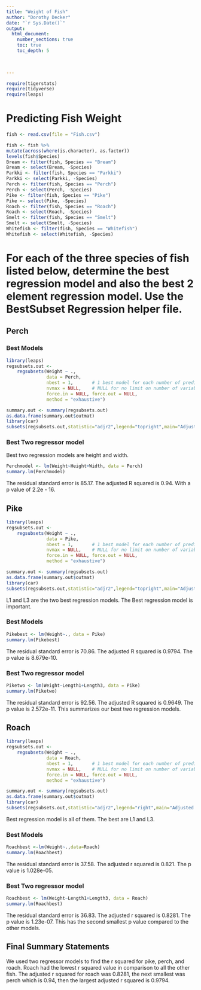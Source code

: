 ```yaml
---
title: "Weight of Fish"
author: "Dorothy Decker"
date: "`r Sys.Date()`"  
output: 
  html_document:
    number_sections: true
    toc: true
    toc_depth: 5

 
    
---
```



```r
require(tigerstats)
require(tidyverse)
require(leaps)
```

# Predicting Fish Weight
```r
fish <- read.csv(file = "Fish.csv")
```

```r
 
fish <- fish %>%
mutate(across(where(is.character), as.factor))
levels(fish$Species)
Bream <- filter(fish, Species == "Bream")
Bream <- select(Bream, -Species) 
Parkki <- filter(fish, Species == "Parkki")
Parkki <- select(Parkki, -Species) 
Perch <- filter(fish, Species == "Perch")
Perch <- select(Perch, -Species) 
Pike <- filter(fish, Species == "Pike")
Pike <- select(Pike, -Species) 
Roach <- filter(fish, Species == "Roach")
Roach <- select(Roach, -Species) 
Smelt <- filter(fish, Species == "Smelt")
Smelt <- select(Smelt, -Species) 
Whitefish <- filter(fish, Species == "Whitefish")
Whitefish <- select(Whitefish, -Species) 
```

# For each of the three species of fish listed below, determine the best regression model and also the best 2 element regression model. Use the BestSubset Regression helper file.


## Perch

### Best Models
```r
library(leaps)
regsubsets.out <-
    regsubsets(Weight ~ .,
               data = Perch,
               nbest = 1,       # 1 best model for each number of predictors
               nvmax = NULL,    # NULL for no limit on number of variables
               force.in = NULL, force.out = NULL,
               method = "exhaustive")

summary.out <- summary(regsubsets.out)
as.data.frame(summary.out$outmat)
library(car)
subsets(regsubsets.out,statistic="adjr2",legend="topright",main="Adjusted R^2")
```
### Best Two regressor model


Best two regression models are height and width.

```r
Perchmodel <- lm(Weight~Height+Width, data = Perch)
summary.lm(Perchmodel)
```



The residual standard error is 85.17. The adjusted R squared is 0.94. With a p value of 2.2e - 16.


## Pike

```r
library(leaps)
regsubsets.out <-
    regsubsets(Weight ~ .,
               data = Pike,
               nbest = 1,       # 1 best model for each number of predictors
               nvmax = NULL,    # NULL for no limit on number of variables
               force.in = NULL, force.out = NULL,
               method = "exhaustive")

summary.out <- summary(regsubsets.out)
as.data.frame(summary.out$outmat)
library(car)
subsets(regsubsets.out,statistic="adjr2",legend="topright",main="Adjusted R^2")
```


L1 and L3 are the two best regression models. The Best regression model is important. 


### Best Models

```r
Pikebest <- lm(Weight~., data = Pike)
summary.lm(Pikebest)
```



The residual standard error is 70.86. The adjusted R squared is 0.9794. The p value is 8.679e-10.



### Best Two regressor model

```r
Piketwo <- lm(Weight~Length1+Length3, data = Pike)
summary.lm(Piketwo)
```



The residual standard error is 92.56. The adjusted R squared is 0.9649. The p value is 2.572e-11. This summarizes our best two regression models. 


## Roach


```r
library(leaps)
regsubsets.out <-
    regsubsets(Weight ~ .,
               data = Roach,
               nbest = 1,       # 1 best model for each number of predictors
               nvmax = NULL,    # NULL for no limit on number of variables
               force.in = NULL, force.out = NULL,
               method = "exhaustive")

summary.out <- summary(regsubsets.out)
as.data.frame(summary.out$outmat)
library(car)
subsets(regsubsets.out,statistic="adjr2",legend="right",main="Adjusted R^2")
```



Best regression model is all of them. The best are L1 and L3. 

### Best Models

```r
Roachbest <-lm(Weight~.,data=Roach)
summary.lm(Roachbest)
```


The residual standard error is 37.58. The adjusted r squared is 0.821. The p value is 1.028e-05. 



### Best Two regressor model

```r
Roachbest <- lm(Weight~Length1+Length3, data = Roach)
summary.lm(Roachbest)
```



The residual standard error is 36.83. The adjusted r squared is 0.8281. The p value is 1.23e-07. This has the second smallest p value compared to the other models.



## Final Summary Statements

We used two regressor models to find the r squared for pike, perch, and roach. Roach had the lowest r squared value in comparison to all the other fish. The adjusted r squared for roach was 0.8281, the next smallest was perch which is 0.94, then the largest adjusted r squared is 0.9794. 